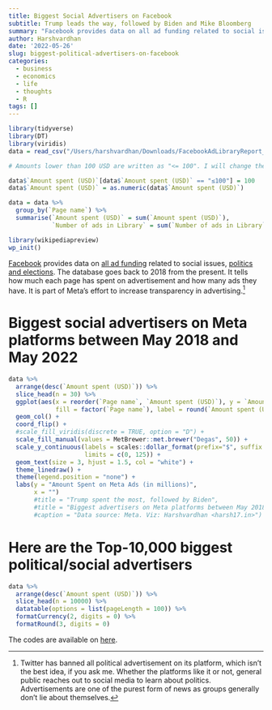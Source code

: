 ```yaml
---
title: Biggest Social Advertisers on Facebook
subtitle: Trump leads the way, followed by Biden and Mike Bloomberg
summary: "Facebook provides data on all ad funding related to social issues, politics and elections. Here is a simple plot and table to explore the most prominent advertisers."
author: Harshvardhan
date: '2022-05-26'
slug: biggest-political-advertisers-on-facebook
categories:
  - business
  - economics
  - life
  - thoughts
  - R
tags: []
---
```


```r
library(tidyverse)
library(DT)
library(viridis)
data = read_csv("/Users/harshvardhan/Downloads/FacebookAdLibraryReport_2022-05-22_US_lifelong/FacebookAdLibraryReport_2022-05-22_US_lifelong_advertisers.csv")

# Amounts lower than 100 USD are written as "<= 100". I will change them to 100 each.

data$`Amount spent (USD)`[data$`Amount spent (USD)` == "≤100"] = 100
data$`Amount spent (USD)` = as.numeric(data$`Amount spent (USD)`)

data = data %>% 
  group_by(`Page name`) %>% 
  summarise(`Amount spent (USD)` = sum(`Amount spent (USD)`),
            `Number of ads in Library` = sum(`Number of ads in Library`))

library(wikipediapreview)
wp_init()
```

[Facebook](https://en.wikipedia.org/wiki/Facebook) provides data on [all ad funding](https://www.facebook.com/ads/library/report) related to social issues, [politics and elections](https://en.wikipedia.org/wiki/Campaign_advertising). The database goes back to 2018 from the present. It tells how much each page has spent on advertisement and how many ads they have. It is part of Meta's effort to increase transparency in advertising.[^1]

[^1]: Twitter has banned all political advertisement on its platform, which isn't the best idea, if you ask me. Whether the platforms like it or not, general public reaches out to social media to learn about politics. Advertisements are one of the purest form of news as groups generally don't lie about themselves.

# Biggest social advertisers on Meta platforms between May 2018 and May 2022

```r
data %>% 
  arrange(desc(`Amount spent (USD)`)) %>%
  slice_head(n = 30) %>% 
  ggplot(aes(x = reorder(`Page name`, `Amount spent (USD)`), y = `Amount spent (USD)`/10^6,
             fill = factor(`Page name`), label = round(`Amount spent (USD)`/10^6))) +
  geom_col() +
  coord_flip() +
  #scale_fill_viridis(discrete = TRUE, option = "D") +
  scale_fill_manual(values = MetBrewer::met.brewer("Degas", 50)) +
  scale_y_continuous(labels = scales::dollar_format(prefix="$", suffix = "M"),
                     limits = c(0, 125)) +
  geom_text(size = 3, hjust = 1.5, col = "white") +
  theme_linedraw() +
  theme(legend.position = "none") +
  labs(y = "Amount Spent on Meta Ads (in millions)",
       x = "")
       #title = "Trump spent the most, followed by Biden",
       #title = "Biggest advertisers on Meta platforms between May 2018 and May 2022")#,
       #caption = "Data source: Meta. Viz: Harshvardhan <harsh17.in>")
```

# Here are the Top-10,000 biggest political/social advertisers

```r
data %>% 
  arrange(desc(`Amount spent (USD)`)) %>%
  slice_head(n = 10000) %>% 
  datatable(options = list(pageLength = 100)) %>% 
  formatCurrency(2, digits = 0) %>% 
  formatRound(3, digits = 0)
```

The codes are available on [here](https://gist.github.com/harshvardhaniimi/d1728dfe02c0274b448d1d3820295e7e).
